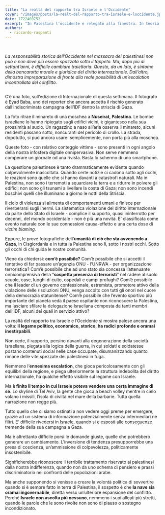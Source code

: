 ```yaml
---
title: "La realtà del rapporto tra Israele e l'Occidente"
cover: "/images/posts/la-realt-del-rapporto-tra-israele-e-loccidente.jpeg"
date: 1722409752
excerpt: "In Palestina l'occidente è relegato alla finestra. In teoria, avrebbe la capacità di obbligare Israele a cambiare corso. In pratica, ha rinunciato da decenni a questa possibilità."
authors:
  - riccardo-raspanti
---
```


﻿



_La responsabilità storica dell’Occidente nel massacro dei palestinesi non può e non deve più essere spazzata sotto il tappeto. Ma, dopo più di settant’anni, è difficile cambiare traiettoria. Questo, da un lato, è sintomo della bancarotta morale e giuridica del diritto internazionale. Dall’altro, dimostra impreparazione di fronte alla reale possibilità di un’escalation incontrollata del conflitto._
## 

C’è una foto, sull’edizione di Internazionale di questa settimana. Il fotografo è Eyad Baba, uno dei reporter che ancora accetta il rischio generato dall’indiscriminata campagna dell’IDF dentro la striscia di Gaza.

La foto ritrae il minareto di una moschea a **Nuseirat, Palestina**. Le bombe israeliane lo hanno ripiegato sugli edifici vicini, è gigantesco nella sua prossimità al suolo. Un ragazzino a naso all’aria osserva il minareto, alcuni residenti passano sotto, noncuranti del pericolo di crollo. La strada, dopotutto, si può ancora usare: semplicemente, non porta più alla moschea.

Queste foto - con relativo conteggio vittime - sono presenti in ogni angolo della nostra infosfera digitale onnipervasiva. Non serve nemmeno comperare un giornale od una rivista. Basta lo schermo di uno smartphone.

La questione palestinese è tanto drammaticamente evidente quando colpevolmente inascoltata. Quando certe notizie ci cadono sotto agli occhi, le reazioni sono quelle che si hanno davanti a catastrofi naturali.
Ma in Palestina, non sono i terremoti a squarciare la terra e a ridurre in polvere gli edifici; non sono gli tsunami a livellare la costa di Gaza; non sono incendi boschivi quelli che illuminano a giorno le notti della Striscia.

Il ciclo di violenza si alimenta di comportamenti umani e finisce per riverberarsi sugli inermi. La sistematica violazione del diritto internazionale da parte dello Stato di Israele - complice il supporto, quasi ininterrotto per decenni, del mondo occidentale - non è più una novità. E’ classificata come evento naturale con le sue connessioni causa-effetto e una certa dose di _victim blaming_.

Eppure, le prove fotografiche dell’**umanità di ciò che sta avvenendo a Gaza**, in Cisgiordania e in tutta la Palestina sono lì, sotto i nostri occhi. Sotto gli occhi di chi guida le nostre comunità.

Viene da chiedersi: **com’è possibile?** Com’è possibile che si accetti il tentativo di far passare un’agenzia ONU - l’UNRWA - per organizzazione terroristica? Com’è possibile che ad uno stato sia concessa l’attenuante onnicomprensiva della “**sospetta presenza di terroristi**” nel radere al suolo scuole, case, luoghi di culto, ospedali e campi profughi? Com’è possibile che il leader di un governo confessionale, estremista, promotore attivo della violazione delle risoluzioni ONU, venga accolto con tutti gli onori nel cuore della democrazia statunitense? Com’è possibile che l’evento sportivo più importante del pianeta veda il paese ospitante non riconoscere la Palestina, ma lasciare sfilare la delegazione Israeliana composta da tanti membri dell’IDF, alcuni dei quali in servizio attivo?

La realtà del rapporto tra Israele e l’Occidente si mostra palese ancora una volta: **il legame politico, economico, storico, ha radici profonde e oramai inestirpabili**. 

Non cede, il rapporto, persino davanti alla degenerazione della società israeliana, piegata alla logica della guerra, in cui soldati e soldatesse postano contenuti social nelle case occupate, disumanizzando quanto rimane delle vite spezzate dei palestinesi in fuga. 

Nemmeno l’**ennesima escalation**, che gioca pericolosamente con gli equilibri della regione, e piega ulteriormente la struttura indebolita del diritto internazionale, ha qualche effetto visibile sul legame con Israele. 

Ma **è finito il tempo in cui Israele poteva vendere una certa immagine di sé**. Lo skyline di Tel Aviv, la gente che gioca a beach volley mentre in cielo volano i missili, l’isola di civiltà nel mare della barbarie. Tutta quella narrazione non regge più.

Tutto quello che ci siamo ostinati a non vedere oggi preme per emergere, grazie ad un sistema di informazione potenzialmente senza intermediari né filtri. E’ difficile rivedersi in Israele, quando si è esposti alle conseguenze tremende della sua campagna a Gaza.

Ma è altrettanto difficile porsi le domande giuste, quelle che potrebbero generare un cambiamento. L’inversione di tendenza presupporrebbe una presa di coscienza, un’ammissione di colpevolezza, politicamente insostenibile. 

Significherebbe riconoscere il terribile trattamento riservato ai palestinesi dalla nostra indifferenza, quando non da uno schema di pensiero e prassi discriminatorio nei confronti delle popolazioni arabe.

Ma anche supponendo si venisse a creare la volontà politica di sovvertire quando si è sempre fatto in terra di Palestina, il sospetto è che **la nave sia oramai ingovernabile**, diretta verso un’ulteriore espansione del conflitto. Perché **Israele non ascolta più nessuno**, nemmeno i suoi alleati più stretti, quando le parole che le sono rivolte non sono di plauso o sostegno incondizionato.


